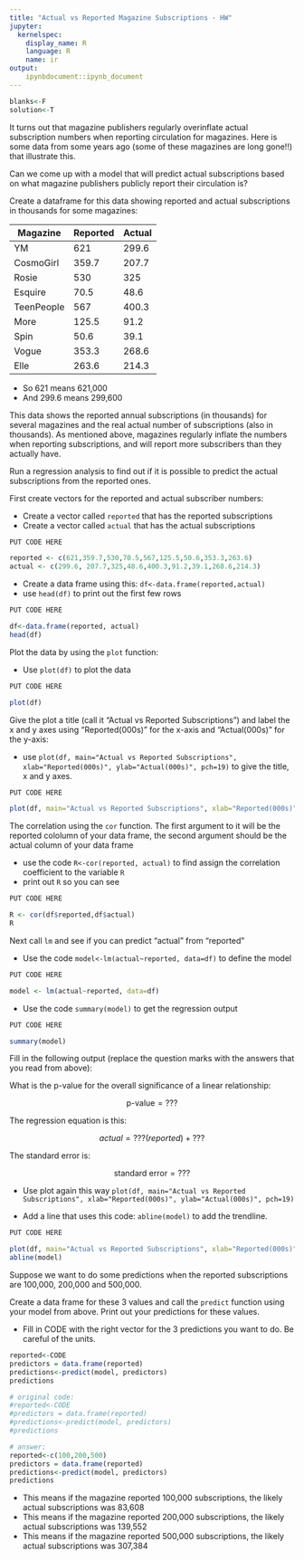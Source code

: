 ```yaml
---
title: "Actual vs Reported Magazine Subscriptions - HW"
jupyter:
  kernelspec:
    display_name: R
    language: R
    name: ir
output:
    ipynbdocument::ipynb_document
---
```


```r
blanks<-F
solution<-T
```

It turns out that magazine publishers regularly overinflate actual subscription numbers when reporting circulation for magazines. Here is some data from some years ago (some of these magazines are long gone!!) that illustrate this.

Can we come up with a model that will predict actual subscriptions based on what magazine publishers publicly report their circulation is?

Create a dataframe for this data showing reported and actual subscriptions in thousands for some magazines:


| Magazine | Reported | Actual |
|------------|---------------------|-------------------|
| YM | 621 | 299.6 |
| CosmoGirl | 359.7 | 207.7 |
| Rosie | 530 | 325 |
| Esquire | 70.5 | 48.6 |
| TeenPeople | 567 | 400.3 |
| More | 125.5 | 91.2 |
| Spin | 50.6 | 39.1 |
| Vogue | 353.3 | 268.6 |
| Elle | 263.6 | 214.3 |

- So 621 means 621,000
- And 299.6 means 299,600

This data shows the reported annual subscriptions (in thousands) for several magazines and the real actual number of subscriptions (also in thousands). As mentioned above, magazines regularly inflate the numbers when reporting subscriptions, and will report more subscribers than they actually have. 

Run a regression analysis to find out if it is possible to predict the actual subscriptions from the reported ones.

First create vectors for the reported and actual subscriber numbers:

- Create a vector called `reported` that has the reported subscriptions
- Create a vector called `actual` that has the actual subscriptions

```r
PUT CODE HERE
```
```r
reported <- c(621,359.7,530,70.5,567,125.5,50.6,353.3,263.6)
actual <- c(299.6, 207.7,325,48.6,400.3,91.2,39.1,268.6,214.3)
```

- Create a data frame using this: `df<-data.frame(reported,actual)` 
- use `head(df)` to print out the first few rows 

```r
PUT CODE HERE
```
```r
df<-data.frame(reported, actual)
head(df)
```

Plot the data by using the `plot` function:

- Use `plot(df)` to plot the data

```r
PUT CODE HERE
```
```r
plot(df)
```

Give the plot a title (call it "Actual vs Reported Subscriptions") and label the x and y axes using "Reported(000s)" for the x-axis and "Actual(000s)" for the y-axis:


- use `plot(df, main="Actual vs Reported Subscriptions", xlab="Reported(000s)", ylab="Actual(000s)", pch=19)` to give the title, x and y axes. 

```r
PUT CODE HERE
```
```r
plot(df, main="Actual vs Reported Subscriptions", xlab="Reported(000s)", ylab="Actual(000s)", pch=19)
```

The correlation using the `cor` function. The first argument to it will be the reported cololumn of your data frame, the second argument should be the actual column of your data frame

- use the code `R<-cor(reported, actual)` to find assign the correlation coefficient to the variable `R`
- print out `R` so you can see 

```r
PUT CODE HERE
```
```r
R <- cor(df$reported,df$actual)
R
```

Next call `lm` and see if you can predict "actual" from "reported"

- Use the code `model<-lm(actual~reported, data=df)` to define the model

```r
PUT CODE HERE
```
```r
model <- lm(actual~reported, data=df)
```

- Use the code `summary(model)` to get the regression output

```r
PUT CODE HERE
```
```r
summary(model)
```

Fill in the following output (replace the question marks with the answers that you read from above):

What is the p-value for the overall significance of a linear relationship:

$$ \text{p-value} = ??? $$

The regression equation is this:

$$ actual = ???(reported) + ??? $$   
    
The standard error is:

$$ \text{standard error} = ???  $$ 

- Use plot again this way `plot(df, main="Actual vs Reported Subscriptions", xlab="Reported(000s)", ylab="Actual(000s)", pch=19)`

- Add a line that uses this code: `abline(model)` to add the trendline.

```r
PUT CODE HERE
```
```r
plot(df, main="Actual vs Reported Subscriptions", xlab="Reported(000s)", ylab="Actual(000s)", pch=19)
abline(model)
```

Suppose we want to do some predictions when the reported subscriptions are 
100,000, 200,000 and 500,000.

Create a data frame for these 3 values and call the `predict` function using your model from above. Print out your predictions for these values. 

- Fill in CODE with the right vector for the 3 predictions you want to do. Be careful of the units.

```r
reported<-CODE
predictors = data.frame(reported)
predictions<-predict(model, predictors)
predictions
```
```r
# original code:
#reported<-CODE
#predictors = data.frame(reported)
#predictions<-predict(model, predictors)
#predictions

# answer:
reported<-c(100,200,500)
predictors = data.frame(reported)
predictions<-predict(model, predictors)
predictions
```

- This means if the magazine reported 100,000 subscriptions, the likely actual subscriptions was 83,608
- This means if the magazine reported 200,000 subscriptions, the likely actual subscriptions was 139,552
- This means if the magazine reported 500,000 subscriptions, the likely actual subscriptions was 307,384
